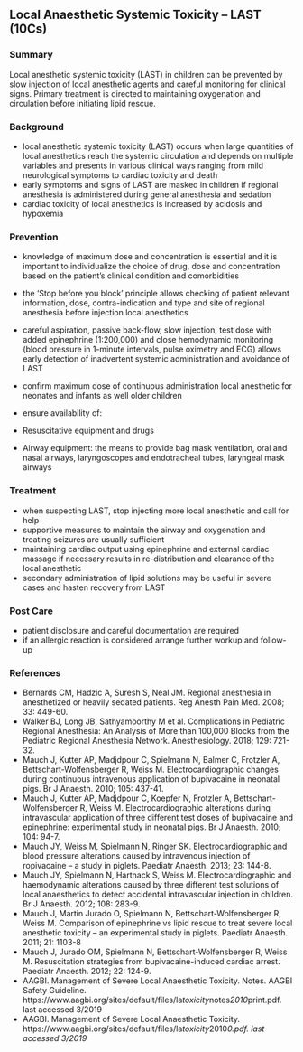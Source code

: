 ## Local Anaesthetic Systemic Toxicity -- LAST (10Cs)

### Summary
Local anesthetic systemic toxicity (LAST) in children can be prevented by slow injection of local anesthetic agents and careful monitoring for clinical signs. Primary treatment is directed to maintaining oxygenation and circulation before initiating lipid rescue.

### Background
- local anesthetic systemic toxicity (LAST) occurs when large quantities of local anesthetics reach the systemic circulation and depends on multiple variables and presents in various clinical ways ranging from mild neurological symptoms to cardiac toxicity and death
- early symptoms and signs of LAST are masked in children if regional anesthesia is administered during general anesthesia and sedation
- cardiac toxicity of local anesthetics is increased by acidosis and hypoxemia

### Prevention
- knowledge of maximum dose and concentration is essential and it is important to individualize the choice of drug, dose and concentration based on the patient's clinical condition and comorbidities
- the 'Stop before you block' principle allows checking of patient relevant information, dose, contra-indication and type and site of regional anesthesia before injection local anesthetics
- careful aspiration, passive back-flow, slow injection, test dose with added epinephrine (1:200,000) and close hemodynamic monitoring (blood pressure in 1-minute intervals, pulse oximetry and ECG) allows early detection of inadvertent systemic administration and avoidance of LAST
- confirm maximum dose of continuous administration local anesthetic for neonates and infants as well older children
- ensure availability of:

- Resuscitative equipment and drugs
- Airway equipment: the means to provide bag mask ventilation, oral and nasal airways, laryngoscopes and endotracheal tubes, laryngeal mask airways

### Treatment
- when suspecting LAST, stop injecting more local anesthetic and call for help
- supportive measures to maintain the airway and oxygenation and treating seizures are usually sufficient
- maintaining cardiac output using epinephrine and external cardiac massage if necessary results in re-distribution and clearance of the local anesthetic
- secondary administration of lipid solutions may be useful in severe cases and hasten recovery from LAST

### Post Care
- patient disclosure and careful documentation are required
- if an allergic reaction is considered arrange further workup and follow-up

### References
- Bernards CM, Hadzic A, Suresh S, Neal JM. Regional anesthesia in anesthetized or heavily sedated patients. Reg Anesth Pain Med. 2008; 33: 449-60.
- Walker BJ, Long JB, Sathyamoorthy M et al. Complications in Pediatric Regional Anesthesia: An Analysis of More than 100,000 Blocks from the Pediatric Regional Anesthesia Network. Anesthesiology. 2018; 129: 721-32.
- Mauch J, Kutter AP, Madjdpour C, Spielmann N, Balmer C, Frotzler A, Bettschart-Wolfensberger R, Weiss M. Electrocardiographic changes during continuous intravenous application of bupivacaine in neonatal pigs. Br J Anaesth. 2010; 105: 437-41.
- Mauch J, Kutter AP, Madjdpour C, Koepfer N, Frotzler A, Bettschart-Wolfensberger R, Weiss M. Electrocardiographic alterations during intravascular application of three different test doses of bupivacaine and epinephrine: experimental study in neonatal pigs. Br J Anaesth. 2010; 104: 94-7.
- Mauch JY, Weiss M, Spielmann N, Ringer SK. Electrocardiographic and blood pressure alterations caused by intravenous injection of ropivacaine -- a study in piglets. Paediatr Anaesth. 2013; 23: 144-8.
- Mauch JY, Spielmann N, Hartnack S, Weiss M. Electrocardiographic and haemodynamic alterations caused by three different test solutions of local anaesthetics to detect accidental intravascular injection in children. Br J Anaesth. 2012; 108: 283-9.
- Mauch J, Martin Jurado O, Spielmann N, Bettschart-Wolfensberger R, Weiss M. Comparison of epinephrine vs lipid rescue to treat severe local anesthetic toxicity -- an experimental study in piglets. Paediatr Anaesth. 2011; 21: 1103-8
- Mauch J, Jurado OM, Spielmann N, Bettschart-Wolfensberger R, Weiss M. Resuscitation strategies from bupivacaine-induced cardiac arrest. Paediatr Anaesth. 2012; 22: 124-9.
- AAGBI. Management of Severe Local Anaesthetic Toxicity. Notes. AAGBI Safety Guideline. https://www.aagbi.org/sites/default/files/la*toxicity*notes*2010*print.pdf. last accessed 3/2019
- AAGBI. Management of Severe Local Anaesthetic Toxicity. https://www.aagbi.org/sites/default/files/la*toxicity*2010*0.pdf. last accessed 3/2019*

